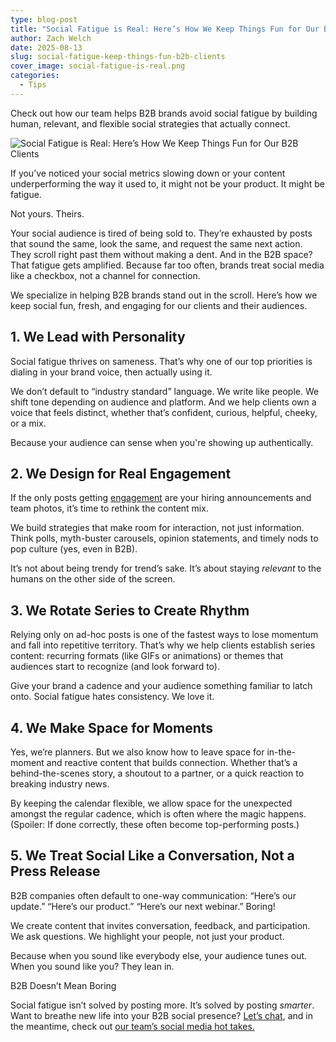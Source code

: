 ```yaml
---
type: blog-post
title: "Social Fatigue is Real: Here’s How We Keep Things Fun for Our B2B Clients"
author: Zach Welch
date: 2025-08-13
slug: social-fatigue-keep-things-fun-b2b-clients
cover_image: social-fatigue-is-real.png
categories:
  - Tips
---
```

Check out how our team helps B2B brands avoid social fatigue by building human, relevant, and flexible social strategies that actually connect.

![Social Fatigue is Real: Here’s How We Keep Things Fun for Our B2B Clients](social-fatigue-is-real.png)

If you’ve noticed your social metrics slowing down or your content underperforming the way it used to, it might not be your product. It might be fatigue.

Not yours. Theirs.

Your social audience is tired of being sold to. They’re exhausted by posts that sound the same, look the same, and request the same next action. They scroll right past them without making a dent. And in the B2B space? That fatigue gets amplified. Because far too often, brands treat social media like a checkbox, not a channel for connection.

We specialize in helping B2B brands stand out in the scroll. Here’s how we keep social fun, fresh, and engaging for our clients and their audiences.

## 1. We Lead with Personality

Social fatigue thrives on sameness. That’s why one of our top priorities is dialing in your brand voice, then actually using it.

We don’t default to “industry standard” language. We write like people. We shift tone depending on audience and platform. And we help clients own a voice that feels distinct, whether that’s confident, curious, helpful, cheeky, or a mix.

Because your audience can sense when you're showing up authentically.

## 2. We Design for Real Engagement

If the only posts getting [engagement](https://brandglue.com/blog/social-media-engagement-down-seven-things-do/) are your hiring announcements and team photos, it’s time to rethink the content mix.

We build strategies that make room for interaction, not just information. Think polls, myth-buster carousels, opinion statements, and timely nods to pop culture (yes, even in B2B).

It’s not about being trendy for trend’s sake. It’s about staying *relevant* to the humans on the other side of the screen.

## 3. We Rotate Series to Create Rhythm

Relying only on ad-hoc posts is one of the fastest ways to lose momentum and fall into repetitive territory. That’s why we help clients establish series content: recurring formats (like GIFs or animations) or themes that audiences start to recognize (and look forward to).

Give your brand a cadence and your audience something familiar to latch onto. Social fatigue hates consistency. We love it.

## 4. We Make Space for Moments

Yes, we’re planners. But we also know how to leave space for in-the-moment and reactive content that builds connection. Whether that’s a behind-the-scenes story, a shoutout to a partner, or a quick reaction to breaking industry news.

By keeping the calendar flexible, we allow space for the unexpected amongst the regular cadence, which is often where the magic happens. (Spoiler: If done correctly, these often become top-performing posts.)

## 5. We Treat Social Like a Conversation, Not a Press Release

B2B companies often default to one-way communication: “Here’s our update.” “Here’s our product.” “Here’s our next webinar.” Boring! 

We create content that invites conversation, feedback, and participation. We ask questions. We highlight your people, not just your product.

Because when you sound like everybody else, your audience tunes out. When you sound like you? They lean in.

B2B Doesn’t Mean Boring

Social fatigue isn’t solved by posting more. It’s solved by posting *smarter*. Want to breathe new life into your B2B social presence? [Let’s chat](https://brandglue.com/), and in the meantime, check out [our team’s social media hot takes.](https://brandglue.com/blog/b2b-social-hot-takes/)